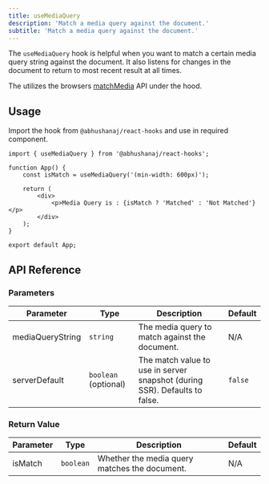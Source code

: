 ```yaml
---
title: useMediaQuery
description: 'Match a media query against the document.'
subtitle: 'Match a media query against the document.'
---
```



The `useMediaQuery` hook is helpful when you want to match a certain media query string against the document. It also listens for changes in the document to return to most recent result at all times.

The utilizes the browsers [matchMedia](https://developer.mozilla.org/en-US/docs/Web/API/Window/matchMedia) API under the hood.

<DemoWrapper title="useMediaQuery">
	<Example client:load />
</DemoWrapper>

## Usage

Import the hook from `@abhushanaj/react-hooks` and use in required component.

```tsx title="./src/App.tsx" ins={1,4}
import { useMediaQuery } from '@abhushanaj/react-hooks';

function App() {
	const isMatch = useMediaQuery('(min-width: 600px)');

	return (
		<div>
			<p>Media Query is : {isMatch ? 'Matched' : 'Not Matched'}</p>
		</div>
	);
}

export default App;
```

## API Reference

### Parameters

| Parameter        | Type                 | Description                                                                | Default |
| ---------------- | -------------------- | -------------------------------------------------------------------------- | ------- |
| mediaQueryString | `string`             | The media query to match against the document.                             | N/A     |
| serverDefault    | `boolean` (optional) | The match value to use in server snapshot (during SSR). Defaults to false. | `false` |

### Return Value

| Parameter | Type      | Description                                   | Default |
| --------- | --------- | --------------------------------------------- | ------- |
| isMatch   | `boolean` | Whether the media query matches the document. | N/A     |
